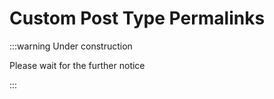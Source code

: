 # Custom Post Type Permalinks

:::warning Under construction

Please wait for the further notice

:::
